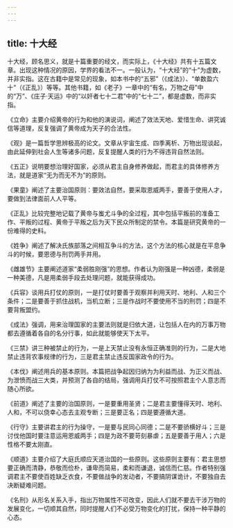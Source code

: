 ```yaml
---
---
---
```

title: 十大经
---





十大经，顾名思义，就是十篇重要的经文，而实际上，《十大经》共有十五篇文章。出现这种情况的原因，学界的看法不一。一般认为，“十大经”的“十”为虚数，并非实指。这在古籍中是常见的现象，如本书中的“五邪”（《成法》）、“单数盈六十”（《正乱》）等等。其他书籍，如《老子》一章中的“有名，万物之母”中的“万”、《庄子·天运》中的“以奸者七十二君”中的“七十二”，都是虚数，而非实指。


《立命》主要介绍黄帝的行为和他的演说词，阐述了效法天地、爱惜生命、讲究诚信等道理，反复强调了黄帝成为天子的合法性。


《观》是一篇哲学思辨极高的论文。文章从宇宙生成、四季离析、万物出现谈起，由此延伸到社会人生等诸多问题，反复提醒人类的行为不得违背自然法则。


《五正》说明要想治理好国家，必须从君主自身修养做起，而君主的具体修养方法，就是道家“无为而无不为”的原则。


《果童》阐述了主要治国原则：要效法自然，要采取恩威两手，要善于使用人才，要做到法律面前人人平等。


《正乱》比较完整地记载了黄帝与蚩尤斗争的全过程，其中包括平叛前的准备工作、平叛的过程、黄帝于平叛之后为天下民众所制定的禁令。本篇是研究黄帝的一份难得的史料。


《姓争》阐述了解决氏族部落之间相互争斗的方法，这个方法的核心就是在平息争斗的时候，要恩德与刑罚两手并用。


《雌雄节》主要阐述道家“柔弱胜刚强”的思想。作者认为刚强是一种凶德，柔弱是一种美德，凡是用柔弱手段去处理问题，就能获得成功。


《兵容》谈用兵打仗的原则，一是打仗时要善于观察并利用天时、地利、人和三个条件；二是要善于抓住战机，当机立断；三是作战时不要使用不当的刑罚；四是不要背叛盟约。


《成法》强调，用来治理国家的主要法则就是归依大道，让包括人在内的万事万物都去遵循着各自的名分行事，如此就能够使天下太平。


《三禁》讲三种被禁止的行为，一是上天禁止没有永恒正确准则的行为，二是大地禁止违背农事规律的行为，三是君主禁止违反国家政令的行为。


《本伐》阐述用兵的基本原则。本篇把战争起因归纳为为利益而战、为正义而战、为泄愤而战三大类，并预测了各自的结局，强调用兵打仗不可按照君主个人意志而随心所欲。


《前道》阐述了主要的治国原则，一是要重用圣贤；二是君主要懂得天时、地利、人和，不可以侥幸心态去主观专断；三是要正名；四是要遵循大道。


《行守》主要讲君主的行为操守，一是要与民同心同德；二是不要骄横好斗；三是讨伐他国时要注意运用恩威两手；四是为政不要苛刻暴虐；五是要善于用人；六是性格不要太刚直。


《顺道》主要介绍了大庭氏顺应天道治国的一些原则。这些原则主要有：君主思想要正确而清静，恭敬而俭朴，谦卑而简易，柔和而谦退，诚信而仁慈。作者特别强调君主不要使百姓缺乏衣食，不要做战争的发动者，不要搞阴谋诡计，不要独自去决断疑难问题。


《名刑》从形名关系入手，指出万物属性不可改变，因此人们就不要去干涉万物的发展变化，一切顺其自然，同时提醒人们不必受万物变化的打扰，保持一种平静的心态。